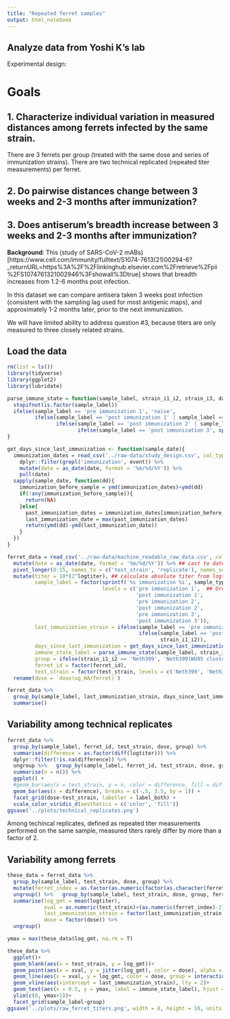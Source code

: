 ```yaml
---
title: "Repeated ferret samples"
output: html_notebook
---
```


## Analyze data from Yoshi K's lab

Experimental design:


# Goals

## 1. Characterize individual variation in measured distances among ferrets infected by the same strain.

There are 3 ferrets per group (treated with the same dose and series of immunization strains).
There are two technical replicated (repeated titer measurements) per ferret.

## 2. Do pairwise distances change between 3 weeks and 2-3 months after immunization?

## 3. Does antiserum's breadth increase between 3 weeks and 2-3 months after immunization?
    
**Background**: This (study of SARS-CoV-2 mABs)[https://www.cell.com/immunity/fulltext/S1074-7613(21)00294-6?_returnURL=https%3A%2F%2Flinkinghub.elsevier.com%2Fretrieve%2Fpii%2FS1074761321002946%3Fshowall%3Dtrue] shows that breadth increases from 1.2-6 months post infection. 

In this dataset we can compare antisera taken 3 weeks post infection (consistent with the sampling lag used for most antigenic maps), and approximately 1-2 months later, prior to the next immunization.

We will have limited ability to address question #3, because titers are only measured to three closely related strains.


## Load the data
```r
rm(list = ls())
library(tidyverse)
library(ggplot2)
library(lubridate)

parse_immune_state = function(sample_label, strain_i1_i2, strain_i3, days_since_last_immunization){
  stopifnot(is.factor(sample_label))
  ifelse(sample_label == 'pre immunization 1', 'naive',
         ifelse(sample_label == 'post immunization 1' | sample_label == 'pre immunization 2', sprintf('1x %s +%id', strain_i1_i2, days_since_last_immunization),
                ifelse(sample_label == 'post immunization 2' | sample_label == 'pre immunization 3', sprintf('2x %s +%id', strain_i1_i2, days_since_last_immunization),
                       ifelse(sample_label == 'post immunization 3', sprintf('2x %s\n1x %s +%id', strain_i1_i2, strain_i3, days_since_last_immunization), NA))))
}

get_days_since_last_immunization <- function(sample_date){
  immunization_dates = read_csv('../raw-data/study_design.csv', col_types = 'ccccc') %>%
    dplyr::filter(grepl('immunization', event)) %>%
    mutate(date = as_date(date, format = '%m/%d/%Y')) %>%
    pull(date)
  sapply(sample_date, function(dd){
    immunization_before_sample = ymd(immunization_dates)<ymd(dd)
    if(!any(immunization_before_sample)){
      return(NA)
    }else{
      past_immunization_dates = immunization_dates[immunization_before_sample]
      last_immunization_date = max(past_immunization_dates)
      return(ymd(dd)-ymd(last_immunization_date))
    }
  })
}
```


```r
ferret_data = read_csv('../raw-data/machine_readable_raw_data.csv', col_types = 'cccicdidddddddd') %>%
  mutate(date = as_date(date, format = '%m/%d/%Y')) %>% ## cast to date
  pivot_longer(8:15, names_to = c('test_strain', 'replicate'), names_sep = '_', values_to = 'logtiter') %>% ## convert repeated measures of different strains to long format
  mutate(titer = 10*(2^logtiter), ## calculate absolute titer from logtiter
         sample_label = factor(sprintf('%s immunization %i', sample_type, sample_immunization),
                               levels = c('pre immunization 1',  ## Order chronologically
                                          'post immunization 1', 
                                          'pre immunization 2', 
                                          'post immunization 2', 
                                          'pre immunization 3', 
                                          'post immunization 3')),
         last_immunization_strain = ifelse(sample_label == 'pre immunization 1', 'naive', ## Label the last strain with which the ferret was immunized 
                                           ifelse(sample_label == 'post immunization 3', strain_i3, 
                                                  strain_i1_i2)),
         days_since_last_immunization = get_days_since_last_immunization(date),
         immune_state_label = parse_immune_state(sample_label, strain_i1_i2, strain_i3, days_since_last_immunization),
         group = ifelse(strain_i1_i2 == 'Neth399', 'Neth399(WU95 cluster)->Neth312(FU02 cluster)', 'Neth312(FU02 cluster)->Wis15(PE09 cluster)'),
         ferret_id = factor(ferret_id),
         test_strain = factor(test_strain, levels = c('Neth399', 'Neth312', 'Perth09', 'Wis15'))) %>%
  rename(dose = `dose(ug_HA/ferret)`)
```

```r
ferret_data %>%
  group_by(sample_label, last_immunization_strain, days_since_last_immunization, immune_state_label) %>%
  summarise()
```



## Variability among technical replicates
```r
ferret_data %>%
  group_by(sample_label, ferret_id, test_strain, dose, group) %>%
  summarise(difference = as.factor(diff(logtiter))) %>%
  dplyr::filter(!is.na(difference)) %>%
  ungroup %>%   group_by(sample_label, ferret_id, test_strain, dose, group, difference) %>%
  summarise(n = n()) %>%
  ggplot() +
  #geom_bar(aes(x = test_strain, y = n, color = difference, fill = difference), stat = 'identity') +
  geom_bar(aes(x = difference), breaks = c(-.5, 3.5, by = 1)) +
  facet_grid(dose~test_strain, labeller = label_both) +
  scale_color_viridis_d(aesthetics = c('color', 'fill'))
ggsave('../plots/technical_replicates.png')
```

Among techincal replicates, defined as repeated titer measurements performed on the same sample, measured titers rarely differ by more than a factor of 2.


## Variability among ferrets

```r
these_data = ferret_data %>%
  group_by(sample_label, test_strain, dose, group) %>%
  mutate(ferret_index = as.factor(as.numeric(factor(as.character(ferret_id))))) %>%
  ungroup() %>%   group_by(sample_label, test_strain, dose, group, ferret_id, ferret_index, last_immunization_strain, immune_state_label) %>%
  summarise(log_gmt = mean(logtiter), 
            xval = as.numeric(test_strain)+(as.numeric(ferret_index)-2)*.1,
            last_immunization_strain = factor(last_immunization_strain, levels = c(levels(test_strain), 'naive')),
            dose = factor(dose)) %>%
  ungroup()

ymax = max(these_data$log_gmt, na.rm = T)

these_data %>%
  ggplot()+
  geom_blank(aes(x = test_strain, y = log_gmt))+
  geom_point(aes(x = xval, y = jitter(log_gmt), color = dose), alpha = .5)+
  geom_line(aes(x = xval, y = log_gmt, color = dose, group = interaction(dose, ferret_index))) +
  geom_vline(aes(xintercept = last_immunization_strain), lty = 2)+
  geom_text(aes(x = 0.5, y = ymax, label = immune_state_label), hjust = 0)+
  ylim(c(0, ymax+1))+
  facet_grid(sample_label~group)
ggsave('../plots/raw_ferret_titers.png', width = 8, height = 10, units = 'in', dpi = 200)
```

